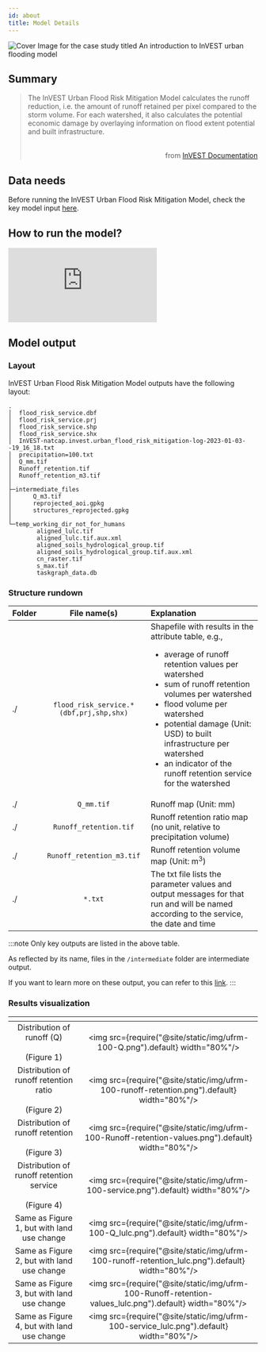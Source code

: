 ```yaml
---
id: about
title: Model Details
---
```


![Cover Image for the case study titled `An introduction to InVEST urban flooding model`](../../static/img/banner-image-invest-flooding.png)


## Summary

> The InVEST Urban Flood Risk Mitigation Model calculates the runoff reduction, i.e. the amount of runoff retained per pixel compared to the storm volume. For each watershed, it also calculates the potential economic damage by overlaying information on flood extent potential and built infrastructure. <br /> <br /> <p align="right">from [InVEST Documentation](https://invest-userguide.readthedocs.io/en/latest/urban_flood_mitigation.html)</p>

## Data needs

Before running the InVEST Urban Flood Risk Mitigation Model, check the key model input [here](./Data-InVEST-Urban-Flooding.mdx).

## How to run the model?  

<iframe
  class="video"
  src="https://www.youtube.com/embed/vN8P3FzHoJM"
  frameborder="0"
  allow="accelerometer; autoplay; encrypted-media; gyroscope;"
  allowfullscreen>
</iframe>

## Model output 

### Layout
InVEST Urban Flood Risk Mitigation Model outputs have the following layout:

```
.
│  flood_risk_service.dbf
│  flood_risk_service.prj
│  flood_risk_service.shp
│  flood_risk_service.shx
│  InVEST-natcap.invest.urban_flood_risk_mitigation-log-2023-01-03--19_16_18.txt
│  precipitation=100.txt
│  Q_mm.tif
│  Runoff_retention.tif
│  Runoff_retention_m3.tif
│
├─intermediate_files
│      Q_m3.tif
│      reprojected_aoi.gpkg
│      structures_reprojected.gpkg
│
└─temp_working_dir_not_for_humans
        aligned_lulc.tif
        aligned_lulc.tif.aux.xml
        aligned_soils_hydrological_group.tif
        aligned_soils_hydrological_group.tif.aux.xml
        cn_raster.tif
        s_max.tif
        taskgraph_data.db
```  

### Structure rundown
| Folder   | File name(s)                                | Explanation                               |
| :------- | :------------------------------------------:| :---------------------------------------- |
| ./       | `flood_risk_service.*(dbf,prj,shp,shx)`     | Shapefile with results in the attribute table, e.g., <ul><li>average of runoff retention values per watershed</li> <li>sum of runoff retention volumes per watershed</li> <li>flood volume per watershed</li> <li>potential damage (Unit: USD) to built infrastructure per watershed</li> <li>an indicator of the runoff retention service for the watershed</li> </ul> |
| ./       |  `Q_mm.tif`                                 | Runoff map (Unit: mm)  |
| ./       |  `Runoff_retention.tif`                     | Runoff retention ratio map (no unit, relative to precipitation volume)           |
| ./       |  `Runoff_retention_m3.tif`                  | Runoff retention volume map (Unit: m<sup>3</sup>) |
| ./       | `*.txt`                                     | The txt file lists the parameter values and output messages for that run and will be named according to the service, the date and time|
 

:::note
Only key outputs are listed in the above table.

As reflected by its name, files in the `/intermediate` folder are intermediate output. 

If you want to learn more on these output, you can refer to this [link](https://storage.googleapis.com/releases.naturalcapitalproject.org/invest-userguide/latest/urban_flood_mitigation.html#data-needs).
:::


### Results visualization

| <!-- -->                                                   | <!-- -->            |            
| :---------------------------------------------------------------: | :-----------------: |
| Distribution of runoff (Q) <br /> <br /> (Figure 1)               |<img src={require("@site/static/img/ufrm-100-Q.png").default} width="80%"/> |
| Distribution of runoff retention ratio <br /> <br /> (Figure 2)   |<img src={require("@site/static/img/ufrm-100-runoff-retention.png").default} width="80%"/> |
| Distribution of runoff retention <br /> <br /> (Figure 3)         |<img src={require("@site/static/img/ufrm-100-Runoff-retention-values.png").default} width="80%"/> |
| Distribution of runoff retention service <br /> <br /> (Figure 4) |<img src={require("@site/static/img/ufrm-100-service.png").default} width="80%"/> |
| Same as Figure 1, but with land use change                        |<img src={require("@site/static/img/ufrm-100-Q_lulc.png").default} width="80%"/> |
| Same as Figure 2, but with land use change             |<img src={require("@site/static/img/ufrm-100-runoff-retention_lulc.png").default} width="80%"/> |
| Same as Figure 3, but with land use change             |<img src={require("@site/static/img/ufrm-100-Runoff-retention-values_lulc.png").default} width="80%"/> |
| Same as Figure 4, but with land use change             |<img src={require("@site/static/img/ufrm-100-service_lulc.png").default} width="80%"/> |

